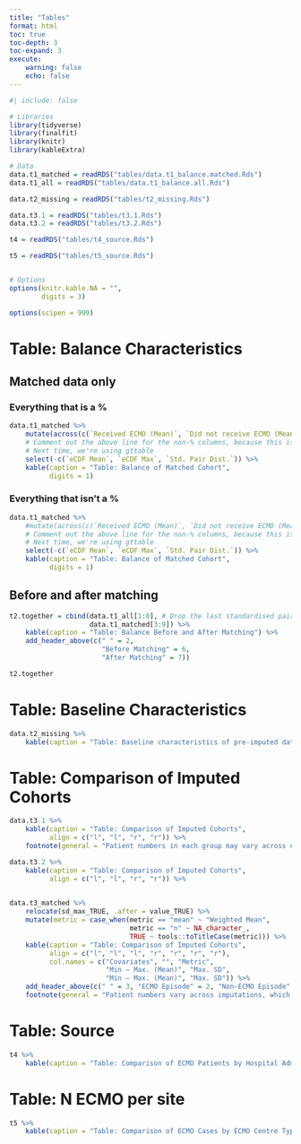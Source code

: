 ```yaml
---
title: "Tables"
format: html
toc: true
toc-depth: 3
toc-expand: 3
execute:
    warning: false
    echo: false
---
```


```r
#| include: false

# Libraries
library(tidyverse)
library(finalfit)
library(knitr)
library(kableExtra)

# Data
data.t1_matched = readRDS("tables/data.t1_balance.matched.Rds")
data.t1_all = readRDS("tables/data.t1_balance.all.Rds")

data.t2_missing = readRDS("tables/t2_missing.Rds")

data.t3.1 = readRDS("tables/t3.1.Rds")
data.t3.2 = readRDS("tables/t3.2.Rds")

t4 = readRDS("tables/t4_source.Rds")

t5 = readRDS("tables/t5_source.Rds")


# Options
options(knitr.kable.NA = "",
        digits = 3)

options(scipen = 999)

```

# Table: Balance Characteristics
## Matched data only
### Everything that is a %
```r
data.t1_matched %>%
    mutate(across(c(`Received ECMO (Mean)`, `Did not receive ECMO (Mean)`),  ~ magrittr::multiply_by(., 100))) %>%
    # Comment out the above line for the non-% columns, because this is easier than rounding
    # Next time, we're using gttable
    select(-c(`eCDF Mean`, `eCDF Max`, `Std. Pair Dist.`)) %>%
    kable(caption = "Table: Balance of Matched Cohort",
          digits = 1)
```

### Everything that isn't a %
```r
data.t1_matched %>%
    #mutate(across(c(`Received ECMO (Mean)`, `Did not receive ECMO (Mean)`),  ~ magrittr::multiply_by(., 100))) %>%
    # Comment out the above line for the non-% columns, because this is easier than rounding
    # Next time, we're using gttable
    select(-c(`eCDF Mean`, `eCDF Max`, `Std. Pair Dist.`)) %>%
    kable(caption = "Table: Balance of Matched Cohort",
          digits = 1)
```


## Before and after matching

```r
t2.together = cbind(data.t1_all[1:8], # Drop the last standardised pair difference
                    data.t1_matched[3:9]) %>%
    kable(caption = "Table: Balance Before and After Matching") %>%
    add_header_above(c(" " = 2,
                       "Before Matching" = 6,
                       "After Matching" = 7))

t2.together
```

# Table: Baseline Characteristics
```r
data.t2_missing %>%
    kable(caption = "Table: Baseline characteristics of pre-imputed data")

```


# Table: Comparison of Imputed Cohorts
```r

data.t3.1 %>%
    kable(caption = "Table: Comparison of Imputed Cohorts",
          align = c("l", "l", "r", "r")) %>%
    footnote(general = "Patient numbers in each group may vary across each imputations, which is a property of full matching with caliper restriction. This table demonstrates the mean of each value (sum, mean, or standard deviation) across all of the imputed datasets.")

data.t3.2 %>%
    kable(caption = "Table: Comparison of Imputed Cohorts",
          align = c("l", "l", "r", "r")) %>%

    
data.t3_matched %>%
    relocate(sd_max_TRUE, .after = value_TRUE) %>%
    mutate(metric = case_when(metric == "mean" ~ "Weighted Mean",
                              metric == "n" ~ NA_character_,
                              TRUE ~ tools::toTitleCase(metric))) %>%
    kable(caption = "Table: Comparison of Imputed Cohorts",
          align = c("l", "l", "l", "r", "r", "r", "r"),
          col.names = c("Covariates", "", "Metric",
                        "Min — Max. (Mean)", "Max. SD", 
                        "Min — Max. (Mean)", "Max. SD")) %>%
    add_header_above(c(" " = 3, "ECMO Episode" = 2, "Non-ECMO Episode" = 2)) %>%    
    footnote(general = "Patient numbers vary across imputations, which is a property of full matching with caliper restriction. Range of imputed means and the maximal SD indicate the uncertainty of imputed values.")

```

# Table: Source
```r

t4 %>%
    kable(caption = "Table: Comparison of ECMO Patients by Hospital Admission Source")
```

# Table: N ECMO per site
```r

t5 %>%
    kable(caption = "Table: Comparison of ECMO Cases by ECMO Centre Type")
```